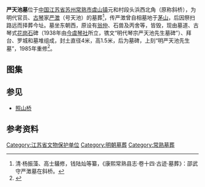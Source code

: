 {{文物保护单位
| 级别 = 省级
| 省区市 = 江苏省
| 图片 = Tomb of Yan Cheng 06 2014-10.JPG
| 说明 = 古琴式石碑
| 名称 = 严天池墓
| 编号 = 682（第七批）
| 分类 = 古墓葬
| 时代 = 明
| 所在 = [[苏州市|苏州市]][[常熟市|常熟市]]
| 登录 = 2011年12月
}}
'''严天池墓'''位于[[中国|中国]][[江苏省|江苏省]][[苏州|苏州]][[常熟市|常熟市]][[虞山镇|虞山镇]]元和村段头浜西北角（原称斜桥），为明代官员、[[古琴|古琴]]家[[严澂|严澂]]（号天池）的墓葬<ref>清·杨振藻、高士鸃修，钱陆灿等纂，《康熙常熟县志·卷十四·古迹·墓葬》：邵武守严澂墓在斜桥。</ref>，传严澂曾自相墓地于[[茅山|茅山]]，后因祭扫路远而择葬今址。墓坐东朝西，原设有[[翁仲|翁仲]]、石兽及丙舍等，皆毁，现由墓道、古琴式[[花岗石|花岗石]]碑（1938年由[[今虞琴社|今虞琴社]]所立，镌文“明代琴宗严天池先生墓碑”）、拜台、罗城和墓堆组成，封土直径4米，高1.5米，后为墓碑，上刻“明严天池先生墓”，1985年重修<ref>{{cite web|url=http://www.changshu.gov.cn/zgcs/InfoDetail/?InfoID=dc51d37b-557d-4161-9229-430426eba9e2&CategoryNum=001002005|title=《严天池墓》|accessdate=2015-01-15|work=|publisher=常熟市政府|archive-date=2019-09-10|archive-url=https://web.archive.org/web/20190910202252/http://www.changshu.gov.cn/zgcs/InfoDetail/?InfoID=dc51d37b-557d-4161-9229-430426eba9e2&CategoryNum=001002005|dead-url=no}}</ref>。

== 图集 ==
{{gallery
|File:Tomb of Yan Cheng 01 2014-10.JPG|西侧隔河远景，可见文保碑
|File:Tomb of Yan Cheng 05 2014-10.JPG|石碑、拜台及罗城
|File:Tomb of Yan Cheng 10 2014-10.JPG|罗城及墓堆}}
== 参见 ==
*[[照山桥|照山桥]]
== 参考资料 ==
{{reflist|2}}
{{commons|Category:Tomb of Yan Cheng}}
{{苏州市境内的江苏省文物保护单位}}
{{DEFAULTSORT:Yantianchi}}
[[Category:江苏省文物保护单位|Category:江苏省文物保护单位]]
[[Category:明朝墓葬|Category:明朝墓葬]]
[[Category:常熟墓葬|Category:常熟墓葬]]
{{suzhou-stub}}